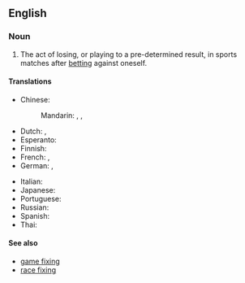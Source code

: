 ==English==
{{wikipedia}}

===Noun===
{{en-noun|-}}

# {{lb|en|sports}} The act of losing, or playing to a pre-determined result, in sports matches after [[betting]] against oneself.

====Translations====
{{trans-top|the act of losing, or playing to a pre-determined result}}
* Chinese:
*: Mandarin: {{t|cmn|假球|tr=jiǎqiú|sc=Hani}}, {{t|cmn|造馬|sc=Hani}}, {{t|cmn|造马|tr=zàomǎ|sc=Hani}}
* Dutch: {{t|nl|matchfixing|m|n}}, {{t|nl|wedstrijdvervalsing|f}}
* Esperanto: {{t-needed|eo}}
* Finnish: {{t|fi|sopupelaaminen}}
* French: {{t|fr|match arrangé|m}}, {{t|fr|match truqué|m}}
* German: {{t|de|Match-Fixing|n}}, {{t|de|Spielmanipulation|alt=Spielmanipulationen|f-p}}
{{trans-mid}}
* Italian: {{t-needed|it}}
* Japanese: {{t+|ja|八百長|tr=やおちょう, yaochō|sc=Jpan}}
* Portuguese: {{t|pt|resultado combinado|m}}
* Russian: {{t|ru|договорно́й матч|m}}
* Spanish: {{t|es|amaño de partidos|m}}
* Thai: {{t-needed|th}}
{{trans-bottom}}

====See also====
* [[game fixing]]
* [[race fixing]]